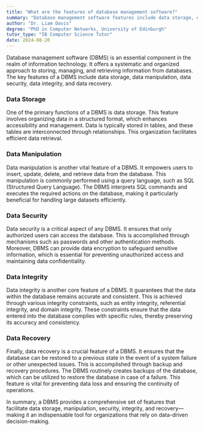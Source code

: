 ```yaml
---
title: "What are the features of database management software?"
summary: "Database management software features include data storage, data manipulation, data security, data integrity, and data recovery."
author: "Dr. Liam Davis"
degree: "PhD in Computer Networks, University of Edinburgh"
tutor_type: "IB Computer Science Tutor"
date: 2024-08-20
---
```


Database management software (DBMS) is an essential component in the realm of information technology. It offers a systematic and organized approach to storing, managing, and retrieving information from databases. The key features of a DBMS include data storage, data manipulation, data security, data integrity, and data recovery.

### Data Storage

One of the primary functions of a DBMS is data storage. This feature involves organizing data in a structured format, which enhances accessibility and management. Data is typically stored in tables, and these tables are interconnected through relationships. This organization facilitates efficient data retrieval.

### Data Manipulation

Data manipulation is another vital feature of a DBMS. It empowers users to insert, update, delete, and retrieve data from the database. This manipulation is commonly performed using a query language, such as SQL (Structured Query Language). The DBMS interprets SQL commands and executes the required actions on the database, making it particularly beneficial for handling large datasets efficiently.

### Data Security

Data security is a critical aspect of any DBMS. It ensures that only authorized users can access the database. This is accomplished through mechanisms such as passwords and other authentication methods. Moreover, DBMS can provide data encryption to safeguard sensitive information, which is essential for preventing unauthorized access and maintaining data confidentiality.

### Data Integrity

Data integrity is another core feature of a DBMS. It guarantees that the data within the database remains accurate and consistent. This is achieved through various integrity constraints, such as entity integrity, referential integrity, and domain integrity. These constraints ensure that the data entered into the database complies with specific rules, thereby preserving its accuracy and consistency.

### Data Recovery

Finally, data recovery is a crucial feature of a DBMS. It ensures that the database can be restored to a previous state in the event of a system failure or other unexpected issues. This is accomplished through backup and recovery procedures. The DBMS routinely creates backups of the database, which can be utilized to restore the database in case of a failure. This feature is vital for preventing data loss and ensuring the continuity of operations.

In summary, a DBMS provides a comprehensive set of features that facilitate data storage, manipulation, security, integrity, and recovery—making it an indispensable tool for organizations that rely on data-driven decision-making.
    